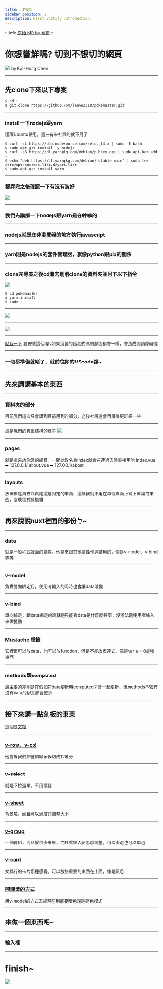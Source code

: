---
title:  幹訓1
sidebar_position: 2
description: First Vuetify Introduction
---

:::info
[原始 MD by 塏閎](https://hackmd.io/@D6jMLi9nQ3iC-a12lj8HRg/Bk4w-xndD#/)
:::

# 你想嘗鮮嗎? 切到不想切的網頁
![](https://i.imgur.com/YGBCgso.jpg)
by Kai-Hong Chen


---

## 先clone下來以下專案
```bash=
$ cd ~
$ git clone https://github.com/leave3310/pokemaster.git 
```

----

### install一下nodejs跟yarn
僅限Ubuntu使用，週三有來社課的就不用了
```bash=
$ curl -sL https://deb.nodesource.com/setup_14.x | sudo -E bash - 
$ sudo apt-get install -y nodejs
$ curl -sS https://dl.yarnpkg.com/debian/pubkey.gpg | sudo apt-key add -
$ echo "deb https://dl.yarnpkg.com/debian/ stable main" | sudo tee /etc/apt/sources.list.d/yarn.list
$ sudo apt-get install yarn
```

----

### 都弄完之後確認一下有沒有裝好
![](https://i.imgur.com/lZpViG8.png)

---

### 我們先講解一下nodejs跟yarn是在幹嘛的

----

### nodejs就是在非瀏覽器的地方執行javascript

----

### yarn則是nodejs的套件管理器，就像python跟pip的關係

---

### clone完專案之後cd進去剛剛clone的資料夾並且下以下指令
![](https://i.imgur.com/5zIXUMy.png)
```bash=
$ cd pokemaster 
$ yarn install
$ code .  
```

----

![](https://i.imgur.com/wEc9g6R.png)

----

![](https://i.imgur.com/lNNMmwB.png)

----

[點我一下](https://marketplace.visualstudio.com/items?itemName=octref.vetur)
要安裝這個喔~如果沒裝的話程式碼的顏色都會一樣，會造成閱讀障礙喔

----

### 一切都準備就緒了，就前往你的VScode摟~


---

## 先來講講基本的東西

----

### 資料夾的部分
目前我們這次只會講到目前用到的部分，之後社課還會再講得更詳細一些

----

這是我們的頁面結構的樣子
![](https://i.imgur.com/0SXm5Nu.png)

----

### pages
就是拿來放你寫的網頁，一開始取名為index就會在連過去時直接用他
index.vue ➡ 127.0.0.1/
about.vue ➡ 127.0.0.1/about

----

### layouts
放置像是頁首跟頁尾這種固定的東西，這樣我就不用在每個頁面上寫上重複的東西，造成程式碼複雜

---

## 再來說說nuxt裡面的部份ㄅ~

----

### data
就是一般程式裡面的變數，他是來跟其他屬性作連結用的，像是v-model、v-bind等等

----

### v-model
負責雙向綁定用，使用者輸入的同時也會讓data改變

----

### v-bind
單向綁定，跟data綁定的話就是只能看data是什麼就甚麼，沒辦法隨使用者輸入來做變動

----

### Mustache 標籤 
它裡面可以放data、也可以放function，但是不能放表達式，像是var a = 0這種東西

----

### methods跟computed
最主要的差別是在假如在data更新時computed才會一起更新，但methods不管有沒有data的綁定都會更新


---

## 接下來講一點刻板的東東
這個是[文檔](https://v2.vuetifyjs.com/zh-Hans/getting-started/quick-start/)

----

### [v-row、v-col](https://v2.vuetifyjs.com/zh-Hans/components/grids/)
他會幫我們把整個顯示器切成12等分

----

### [v-select](https://v2.vuetifyjs.com/zh-Hans/components/selects/)
就是下拉選單，不用懷疑

----

### [v-sheet](https://v2.vuetifyjs.com/zh-Hans/components/sheets/)
背景啦，而且可以適度的調整大小

----

### [v-group](https://v2.vuetifyjs.com/zh-Hans/components/chip-groups/)
一個群組，可以放很多東東，而且看個人要怎麼調整，可以多選也可以單選

----

### [v-card](https://v2.vuetifyjs.com/zh-Hans/components/cards/)
文具行的卡片那種感覺，可以放些重要的東西在上面，像是訊息

----

### [開關燈的方式](https://v2.vuetifyjs.com/zh-Hans/customization/theme/#%E7%94%A8%E4%BE%8B)
用v-model的方式去抓現在到底要暗色還是亮色模式

---

## 來做一個東西吧~

----

### [輸入框](https://v2.vuetifyjs.com/zh-Hans/components/text-fields/)

---

# finish~
![](https://i.imgur.com/ZFBuHnj.gif)

